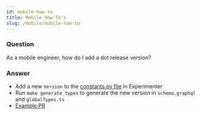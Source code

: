 ```yaml
---
id: mobile-how-to
title: Mobile How-To's
slug: /mobile/mobile-how-to
---
```


### Question
As a mobile engineer, how do I add a dot release version?

### Answer
* Add a new `Version` to the [constants.py file](https://github.com/mozilla/experimenter/blob/main/experimenter/experimenter/experiments/constants.py) in Experimenter 
* Run `make generate_types` to generate the new version in `schema.graphql` and `globalTypes.ts`
* [Example PR](https://github.com/mozilla/experimenter/pull/8870/files)